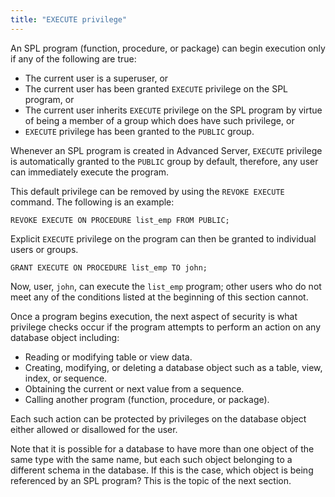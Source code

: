 ```yaml
---
title: "EXECUTE privilege"
---
```


<div id="execute_privilege" class="registered_link"></div>

An SPL program (function, procedure, or package) can begin execution only if any of the following are true:

-   The current user is a superuser, or
-   The current user has been granted `EXECUTE` privilege on the SPL program, or
-   The current user inherits `EXECUTE` privilege on the SPL program by virtue of being a member of a group which does have such privilege, or
-   `EXECUTE` privilege has been granted to the `PUBLIC` group.

Whenever an SPL program is created in Advanced Server, `EXECUTE` privilege is automatically granted to the `PUBLIC` group by default, therefore, any user can immediately execute the program.

This default privilege can be removed by using the `REVOKE EXECUTE` command. The following is an example:

```text
REVOKE EXECUTE ON PROCEDURE list_emp FROM PUBLIC;
```

Explicit `EXECUTE` privilege on the program can then be granted to individual users or groups.

```text
GRANT EXECUTE ON PROCEDURE list_emp TO john;
```

Now, user, `john`, can execute the `list_emp` program; other users who do not meet any of the conditions listed at the beginning of this section cannot.

Once a program begins execution, the next aspect of security is what privilege checks occur if the program attempts to perform an action on any database object including:

-   Reading or modifying table or view data.
-   Creating, modifying, or deleting a database object such as a table, view, index, or sequence.
-   Obtaining the current or next value from a sequence.
-   Calling another program (function, procedure, or package).

Each such action can be protected by privileges on the database object either allowed or disallowed for the user.

Note that it is possible for a database to have more than one object of the same type with the same name, but each such object belonging to a different schema in the database. If this is the case, which object is being referenced by an SPL program? This is the topic of the next section.

